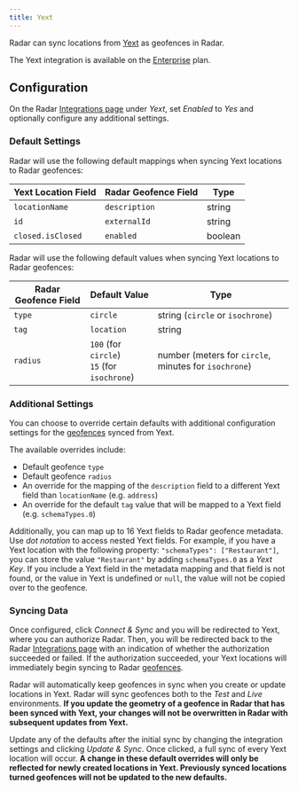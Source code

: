 ```yaml
---
title: Yext
---
```


Radar can sync locations from [Yext](http://www.yext.com) as geofences in Radar.

The Yext integration is available on the [Enterprise](https://radar.com/pricing) plan.

## Configuration

On the Radar [Integrations page](/integrations) under *Yext*, set *Enabled* to *Yes* and optionally configure any additional settings.

### Default Settings
Radar will use the following default mappings when syncing Yext locations to Radar geofences:

Yext Location Field | Radar Geofence Field | Type
--- | --- | ---
`locationName` | `description` | string
`id` | `externalId` | string
`closed.isClosed` | `enabled` | boolean

Radar will use the following default values when syncing Yext locations to Radar geofences:

Radar Geofence Field | Default Value | Type
--- | --- | ---
`type` | `circle` | string (`circle` or `isochrone`)
`tag` | `location` | string
`radius` | `100` (for `circle`) <br/> `15` (for `isochrone`) | number (meters for `circle`, minutes for `isochrone`)

### Additional Settings
You can choose to override certain defaults with additional configuration settings for the [geofences](/documentation/geofences) synced from Yext.

The available overrides include:
- Default geofence `type`
- Default geofence `radius`
- An override for the mapping of the `description` field to a different Yext field than `locationName` (e.g. `address`)
- An override for the default `tag` value that will be mapped to a Yext field (e.g. `schemaTypes.0`)

Additionally, you can map up to 16 Yext fields to Radar geofence metadata. Use *dot notation* to access nested Yext fields.  For example, if you have a Yext location with the following property: `"schemaTypes": ["Restaurant"]`, you can store the value `"Restaurant"` by adding `schemaTypes.0` as a *Yext Key*.  If you include a Yext field in the metadata mapping and that field is not found, or the value in Yext is undefined or `null`, the value will not be copied over to the geofence.

### Syncing Data
Once configured, click *Connect & Sync* and you will be redirected to Yext, where you can authorize Radar. Then, you will be redirected back to the Radar [Integrations page](/integrations) with an indication of whether the authorization succeeded or failed.  If the authorization succeeded, your Yext locations will immediately begin syncing to Radar [geofences](/documentation/geofences).

Radar will automatically keep geofences in sync when you create or update locations in Yext.  Radar will sync geofences both to the *Test* and *Live* environments.  **If you update the geometry of a geofence in Radar that has been synced with Yext, your changes will not be overwritten in Radar with subsequent updates from Yext.**

Update any of the defaults after the initial sync by changing the integration settings and clicking *Update & Sync*.  Once clicked, a full sync of every Yext location will occur.  **A change in these default overrides will only be reflected for newly created locations in Yext.  Previously synced locations turned geofences will not be updated to the new defaults.**
